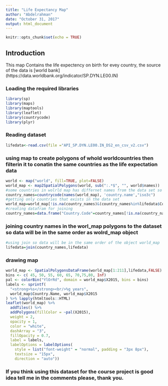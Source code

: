 ```yaml
---
title: "Life Expectancy Map"
author: "Abdelrahman"
date: "October 31, 2017"
output: html_document
---
```


```r
knitr::opts_chunk$set(echo = TRUE)
```


## Introduction
This map Contains the life expectency on birth for evey country, the source of the data is [world bank] (https://data.worldbank.org/indicator/SP.DYN.LE00.IN)


### Loading the required libraries
```r
library(sp)
library(maps)
library(maptools)
library(leaflet)
library(countrycode)
library(plyr)
```

### Reading dataset

```r
lifedata<-read.csv(file ="API_SP.DYN.LE00.IN_DS2_en_csv_v2.csv")
```

### using map to create polygons of whold worldcountries then filterin it to conatin the same countries as the life expectation data

```r
world <- map("world", fill=TRUE, plot=FALSE)
world_map <- map2SpatialPolygons(world, sub(":.*$", "", world$names))
#some countries in wolrld map has differnet names from the data set so using country code is better
country_names=countrycode(names(world_map), 'country.name',"iso3c")
#getting only countries that exists in the data set
world_map=world_map[!is.na(country_names)&(country_names%in%lifedata$Country.Code),]
#creating datafram for joining
country_names=data.frame("Country.Code"=country_names[!is.na(country_names)&(country_names%in%lifedata$Country.Code)])
```
### joining country names in the worl_map polygons to the dataset so data will be in the same order as wolrd_map object

```r
#using join so data will be in the same order of the object world_map
lifedata=join(country_names,lifedata)
```

### drawing map
```r
world_map <- SpatialPolygonsDataFrame(world_map[1:211],lifedata,FALSE)
bins <- c( 45, 50, 55, 60, 65, 70,75,80, Inf)
pal <- colorBin("YlOrRd", domain = world_map$X2015, bins = bins)
labels <- sprintf(
  "<strong>%s</strong><br/>%g years",
  world_map$Country.Name, world_map$X2015
) %>% lapply(htmltools::HTML)
leaflet(world_map) %>% 
  addTiles() %>% 
  addPolygons(fillColor = ~pal(X2015),
  weight = 2,
  opacity = 1,
  color = "white",
  dashArray = "3",
  fillOpacity = 0.7, 
  label = labels,
  labelOptions = labelOptions(
    style = list("font-weight" = "normal", padding = "3px 8px"),
    textsize = "15px",
    direction = "auto"))
```


### If you think using this dataset for the course project is good idea tell me in the comments please, thank you.

